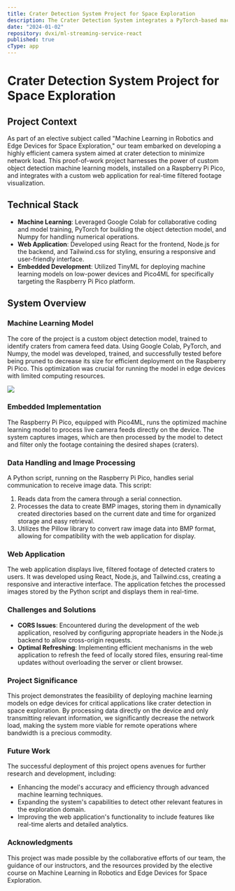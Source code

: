 ```yaml
---
title: Crater Detection System Project for Space Exploration
description: The Crater Detection System integrates a PyTorch-based machine learning model on a Raspberry Pi Pico for efficient crater detection, significantly reducing network load for space exploration. Coupled with a dynamic React web application, it showcases real-time, filtered footage of detected craters, demonstrating cutting-edge applications of machine learning in edge devices.
date: "2024-01-02"
repository: dvxi/ml-streaming-service-react
published: true
cType: app
---
```


# Crater Detection System Project for Space Exploration

## Project Context

As part of an elective subject called "Machine Learning in Robotics and Edge Devices for Space Exploration," our team embarked on developing a highly efficient camera system aimed at crater detection to minimize network load. This proof-of-work project harnesses the power of custom object detection machine learning models, installed on a Raspberry Pi Pico, and integrates with a custom web application for real-time filtered footage visualization.

## Technical Stack

- **Machine Learning**: Leveraged Google Colab for collaborative coding and model training, PyTorch for building the object detection model, and Numpy for handling numerical operations.
- **Web Application**: Developed using React for the frontend, Node.js for the backend, and Tailwind.css for styling, ensuring a responsive and user-friendly interface.
- **Embedded Development**: Utilized TinyML for deploying machine learning models on low-power devices and Pico4ML for specifically targeting the Raspberry Pi Pico platform.

## System Overview

### Machine Learning Model

The core of the project is a custom object detection model, trained to identify craters from camera feed data. Using Google Colab, PyTorch, and Numpy, the model was developed, trained, and successfully tested before being pruned to decrease its size for efficient deployment on the Raspberry Pi Pico. This optimization was crucial for running the model in edge devices with limited computing resources.

[![](/ml-1.png)](https://github.com/OmegaCreations/RaspberryPico-ML-for-data-transfer-filtering)

### Embedded Implementation

The Raspberry Pi Pico, equipped with Pico4ML, runs the optimized machine learning model to process live camera feeds directly on the device. The system captures images, which are then processed by the model to detect and filter only the footage containing the desired shapes (craters).

### Data Handling and Image Processing

A Python script, running on the Raspberry Pi Pico, handles serial communication to receive image data. This script:

1. Reads data from the camera through a serial connection.
2. Processes the data to create BMP images, storing them in dynamically created directories based on the current date and time for organized storage and easy retrieval.
3. Utilizes the Pillow library to convert raw image data into BMP format, allowing for compatibility with the web application for display.

### Web Application

The web application displays live, filtered footage of detected craters to users. It was developed using React, Node.js, and Tailwind.css, creating a responsive and interactive interface. The application fetches the processed images stored by the Python script and displays them in real-time.

### Challenges and Solutions

- **CORS Issues**: Encountered during the development of the web application, resolved by configuring appropriate headers in the Node.js backend to allow cross-origin requests.
- **Optimal Refreshing**: Implementing efficient mechanisms in the web application to refresh the feed of locally stored files, ensuring real-time updates without overloading the server or client browser.

### Project Significance

This project demonstrates the feasibility of deploying machine learning models on edge devices for critical applications like crater detection in space exploration. By processing data directly on the device and only transmitting relevant information, we significantly decrease the network load, making the system more viable for remote operations where bandwidth is a precious commodity.

### Future Work

The successful deployment of this project opens avenues for further research and development, including:

- Enhancing the model's accuracy and efficiency through advanced machine learning techniques.
- Expanding the system's capabilities to detect other relevant features in the exploration domain.
- Improving the web application's functionality to include features like real-time alerts and detailed analytics.

### Acknowledgments

This project was made possible by the collaborative efforts of our team, the guidance of our instructors, and the resources provided by the elective course on Machine Learning in Robotics and Edge Devices for Space Exploration.